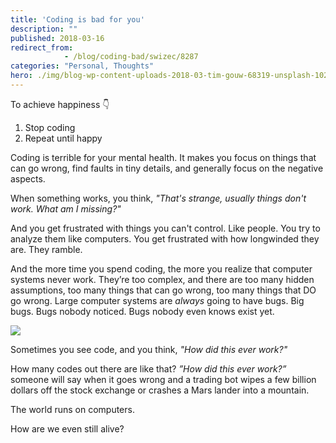 ```yaml
---
title: 'Coding is bad for you'
description: ""
published: 2018-03-16
redirect_from: 
            - /blog/coding-bad/swizec/8287
categories: "Personal, Thoughts"
hero: ./img/blog-wp-content-uploads-2018-03-tim-gouw-68319-unsplash-1024x685.jpg
---
```

To achieve happiness 👇

1. Stop coding
2. Repeat until happy

Coding is terrible for your mental health. It makes you focus on things that can go wrong, find faults in tiny details, and generally focus on the negative aspects.

When something works, you think, _&quot;That&#x27;s strange, usually things don&#x27;t work. What am I missing?&quot;_

And you get frustrated with things you can&#x27;t control. Like people. You try to analyze them like computers. You get frustrated with how longwinded they are. They ramble.

And the more time you spend coding, the more you realize that computer systems never work. They’re too complex, and there are too many hidden assumptions, too many things that can go wrong, too many things that DO go wrong. Large computer systems are _always_ going to have bugs. Big bugs. Bugs nobody noticed. Bugs nobody even knows exist yet.

![](./img/blog-wp-content-uploads-2018-03-tim-gouw-68319-unsplash-1024x685.jpg)

Sometimes you see code, and you think, _&quot;How did this ever work?&quot;_

How many codes out there are like that? _”How did this ever work?”_ someone will say when it goes wrong and a trading bot wipes a few billion dollars off the stock exchange or crashes a Mars lander into a mountain.

The world runs on computers.

How are we even still alive?
